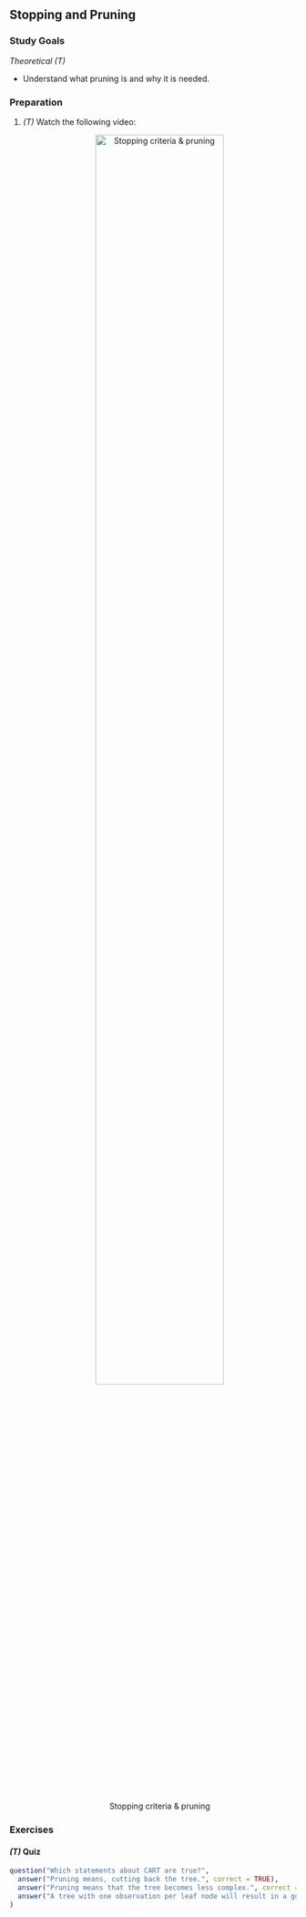 ## Stopping and Pruning

### Study Goals

*Theoretical (T)*

- Understand what pruning is and why it is needed.


### Preparation

1.  *(T)* Watch the following video:
    <center>
    ![Stopping criteria & pruning](https://youtu.be/oQj3N2T-T90){width="75%"}
    </center>


### Exercises

#### *(T)* Quiz

```r
question("Which statements about CART are true?",
  answer("Pruning means, cutting back the tree.", correct = TRUE),
  answer("Pruning means that the tree becomes less complex.", correct = TRUE),
  answer("A tree with one observation per leaf node will result in a good performance on new data.")
)
```

